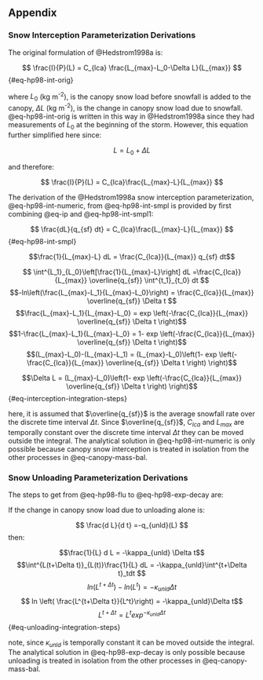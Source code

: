 
## Appendix {#sec-appendix}

### Snow Interception Parameterization Derivations

The original formulation of @Hedstrom1998a is:

$$
\frac{I}{P}(L) = C_{lca} \frac{L_{max}-L_0-\Delta L}{L_{max}}
$$ {#eq-hp98-int-orig}

where $L_0$ (kg m^-2^), is the canopy snow load before snowfall is added to the canopy, $\Delta L$ (kg m^-2^), is the change in canopy snow load due to snowfall. @eq-hp98-int-orig is written in this way in @Hedstrom1998a since they had measurements of $L_0$ at the beginning of the storm. However, this equation further simplified here since:

$$
L = L_0 + \Delta L
$$

and therefore:

$$
\frac{I}{P}(L) = C_{lca}\frac{L_{max}-L}{L_{max}}
$$

The derivation of the @Hedstrom1998a snow interception parameterization, @eq-hp98-int-numeric, from @eq-hp98-int-smpl is provided by first combining @eq-ip and @eq-hp98-int-smpl1:

$$
\frac{dL}{q_{sf} dt} = C_{lca}\frac{L_{max}-L}{L_{max}}
$$ {#eq-hp98-int-smpl}

$$\frac{1}{L_{max}-L} dL = \frac{C_{lca}}{L_{max}} q_{sf} dt$$

$$
\int^{L_1}_{L_0}\left[\frac{1}{L_{max}-L}\right] dL =\frac{C_{lca}}{L_{max}} \overline{q_{sf}} \int^{t_1}_{t_0} dt $$ $$-ln\left(\frac{L_{max}-L_1}{L_{max}-L_0}\right)  = \frac{C_{lca}}{L_{max}} \overline{q_{sf}} \Delta t $$ $$\frac{L_{max}-L_1}{L_{max}-L_0} = exp \left(-\frac{C_{lca}}{L_{max}} \overline{q_{sf}} \Delta t \right)$$ $$1-\frac{L_{max}-L_1}{L_{max}-L_0} = 1- exp \left(-\frac{C_{lca}}{L_{max}} \overline{q_{sf}} \Delta t \right)$$ $$(L_{max}-L_0)-(L_{max}-L_1) = (L_{max}-L_0)\left(1- exp \left(-\frac{C_{lca}}{L_{max}} \overline{q_{sf}} \Delta t \right) \right)$$

$$\Delta L = (L_{max}-L_0)\left(1- exp \left(-\frac{C_{lca}}{L_{max}} \overline{q_{sf}} \Delta t \right) \right)$$ {#eq-interception-integration-steps}

here, it is assumed that $\overline{q_{sf}}$ is the average snowfall rate over the discrete time interval $\Delta t$. Since $\overline{q_{sf}}$, $C_{lca}$ and $L_{max}$ are temporally constant over the discrete time interval $\Delta t$ they can be moved outside the integral. The analytical solution in @eq-hp98-int-numeric is only possible because canopy snow interception is treated in isolation from the other processes in @eq-canopy-mass-bal.

### Snow Unloading Parameterization Derivations

The steps to get from @eq-hp98-flu to @eq-hp98-exp-decay are:

If the change in canopy snow load due to unloading alone is:

$$
 \frac{d L}{d t} =-q_{unld}(L)
$$ then:

$$\frac{1}{L} d L = -\kappa_{unld} \Delta t$$ $$\int^{L(t+\Delta t)}_{L(t)}\frac{1}{L} dL = -\kappa_{unld}\int^{t+\Delta t}_tdt $$ $$ln(L^{t+\Delta t}) - ln(L^t) = -\kappa_{unld} \Delta t $$ $$ ln \left( \frac{L^{t+\Delta t}}{L^t}\right) = -\kappa_{unld}\Delta t$$ $$L^{t+\Delta t} = L^t exp^{-\kappa_{unld} \Delta t}$$ {#eq-unloading-integration-steps}

note, since $\kappa_{unld}$ is temporally constant it can be moved outside the integral. The analytical solution in @eq-hp98-exp-decay is only possible because unloading is treated in isolation from the other processes in @eq-canopy-mass-bal.
